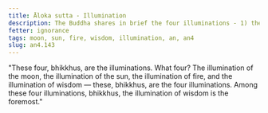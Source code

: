 ```yaml
---
title: Āloka sutta - Illumination
description: The Buddha shares in brief the four illuminations - 1) the moon, 2) the sun, 3) fire, and 4) wisdom.
fetter: ignorance
tags: moon, sun, fire, wisdom, illumination, an, an4
slug: an4.143
---
```


"These four, bhikkhus, are the illuminations. What four? The illumination of the moon, the illumination of the sun, the illumination of fire, and the illumination of wisdom — these, bhikkhus, are the four illuminations. Among these four illuminations, bhikkhus, the illumination of wisdom is the foremost."